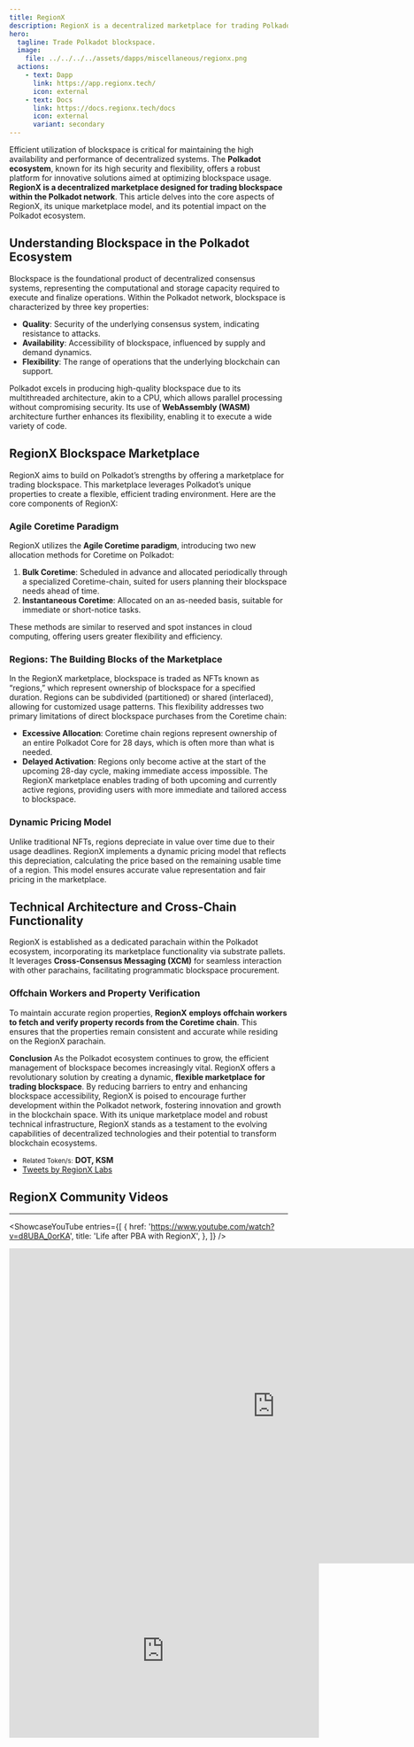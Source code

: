 ```yaml
---
title: RegionX
description: RegionX is a decentralized marketplace for trading Polkadot blockspace, offering flexible and efficient blockspace procurement solutions.
hero:
  tagline: Trade Polkadot blockspace.
  image: 
    file: ../../../../assets/dapps/miscellaneous/regionx.png
  actions:
    - text: Dapp
      link: https://app.regionx.tech/
      icon: external
    - text: Docs
      link: https://docs.regionx.tech/docs
      icon: external
      variant: secondary
---
```



Efficient utilization of blockspace is critical for maintaining the high availability and performance of decentralized systems. The **Polkadot ecosystem**, known for its high security and flexibility, offers a robust platform for innovative solutions aimed at optimizing blockspace usage. **RegionX is a decentralized marketplace designed for trading blockspace within the Polkadot network**. This article delves into the core aspects of RegionX, its unique marketplace model, and its potential impact on the Polkadot ecosystem.

## Understanding Blockspace in the Polkadot Ecosystem
Blockspace is the foundational product of decentralized consensus systems, representing the computational and storage capacity required to execute and finalize operations. Within the Polkadot network, blockspace is characterized by three key properties:

- **Quality**: Security of the underlying consensus system, indicating resistance to attacks.
- **Availability**: Accessibility of blockspace, influenced by supply and demand dynamics.
- **Flexibility**: The range of operations that the underlying blockchain can support.

Polkadot excels in producing high-quality blockspace due to its multithreaded architecture, akin to a CPU, which allows parallel processing without compromising security. Its use of **WebAssembly (WASM)** architecture further enhances its flexibility, enabling it to execute a wide variety of code.

## RegionX Blockspace Marketplace
RegionX aims to build on Polkadot’s strengths by offering a marketplace for trading blockspace. This marketplace leverages Polkadot’s unique properties to create a flexible, efficient trading environment. Here are the core components of RegionX:

### Agile Coretime Paradigm
RegionX utilizes the **Agile Coretime paradigm**, introducing two new allocation methods for Coretime on Polkadot:

1. **Bulk Coretime**: Scheduled in advance and allocated periodically through a specialized Coretime-chain, suited for users planning their blockspace needs ahead of time.
2. **Instantaneous Coretime**: Allocated on an as-needed basis, suitable for immediate or short-notice tasks.

These methods are similar to reserved and spot instances in cloud computing, offering users greater flexibility and efficiency.

### Regions: The Building Blocks of the Marketplace
In the RegionX marketplace, blockspace is traded as NFTs known as “regions,” which represent ownership of blockspace for a specified duration. Regions can be subdivided (partitioned) or shared (interlaced), allowing for customized usage patterns. This flexibility addresses two primary limitations of direct blockspace purchases from the Coretime chain:
- **Excessive Allocation**: Coretime chain regions represent ownership of an entire Polkadot Core for 28 days, which is often more than what is needed.
- **Delayed Activation**: Regions only become active at the start of the upcoming 28-day cycle, making immediate access impossible.
The RegionX marketplace enables trading of both upcoming and currently active regions, providing users with more immediate and tailored access to blockspace.

### Dynamic Pricing Model
Unlike traditional NFTs, regions depreciate in value over time due to their usage deadlines. RegionX implements a dynamic pricing model that reflects this depreciation, calculating the price based on the remaining usable time of a region. This model ensures accurate value representation and fair pricing in the marketplace.

## Technical Architecture and Cross-Chain Functionality
RegionX is established as a dedicated parachain within the Polkadot ecosystem, incorporating its marketplace functionality via substrate pallets. It leverages **Cross-Consensus Messaging (XCM)** for seamless interaction with other parachains, facilitating programmatic blockspace procurement.

### Offchain Workers and Property Verification
To maintain accurate region properties, **RegionX** **employs offchain workers to fetch and verify property records from the Coretime chain**. This ensures that the properties remain consistent and accurate while residing on the RegionX parachain.

**Conclusion**
As the Polkadot ecosystem continues to grow, the efficient management of blockspace becomes increasingly vital. RegionX offers a revolutionary solution by creating a dynamic, **flexible marketplace for trading blockspace**. By reducing barriers to entry and enhancing blockspace accessibility, RegionX is poised to encourage further development within the Polkadot network, fostering innovation and growth in the blockchain space.
With its unique marketplace model and robust technical infrastructure, RegionX stands as a testament to the evolving capabilities of decentralized technologies and their potential to transform blockchain ecosystems.
- <small>Related Token/s:</small> **DOT, KSM**
- [Tweets by RegionX Labs](https://twitter.com/RegionXLabs%0A?ref_src=twsrc%5Etfw)

## RegionX Community Videos
------------
<ShowcaseYouTube
  entries={[
    {
        href: 'https://www.youtube.com/watch?v=d8UBA_0orKA',
      title: 'Life after PBA with RegionX',
    },
  ]} />


<iframe allowfullscreen="allowfullscreen" frameborder="0" height="569" src="https://docs.google.com/presentation/d/e/2PACX-1vTO4y6CQWFOVXp2YqJF081WZsD4meIO6qodF7jiF80TFOeHs-3WrjEPFo4XrDNywotUdkv0BV7SrgAP/embed?start=false&loop=false&delayms=60000" width="960"></iframe>

<iframe allowfullscreen="allowfullscreen" frameborder="0" height="315" src="https://www.youtube.com/embed/cUDWJagqhrk?si=upqKJysCSVGHcNYA" title="YouTube video player" width="560"></iframe>
